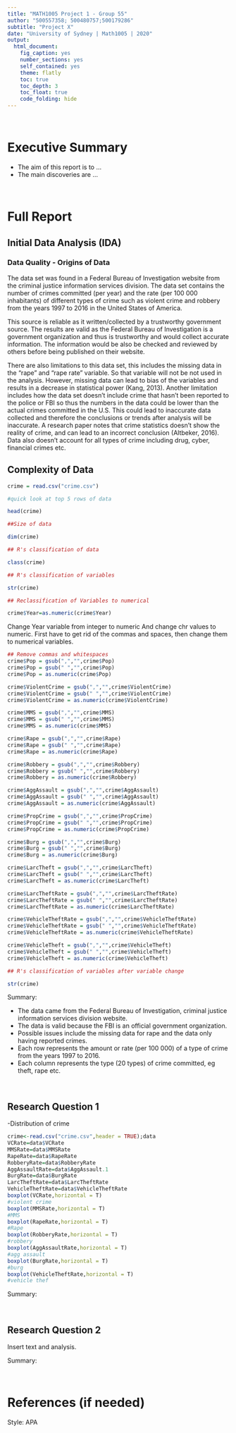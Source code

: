 ```yaml
---
title: "MATH1005 Project 1 - Group 55"
author: "500557358; 500480757;500179286"
subtitle: "Project X"
date: "University of Sydney | Math1005 | 2020"
output:
  html_document:
    fig_caption: yes
    number_sections: yes
    self_contained: yes
    theme: flatly
    toc: true
    toc_depth: 3
    toc_float: true
    code_folding: hide
---
```


<br>

# Executive Summary
- The aim of this report is to ...
- The main discoveries are ...

<br>

# Full Report

## Initial Data Analysis (IDA)
### Data Quality - Origins of Data

The data set was found in a Federal Bureau of Investigation website from the criminal justice information services division. The data set contains the number of crimes committed (per year) and the rate (per 100 000 inhabitants) of different types of crime such as violent crime and robbery from the years 1997 to 2016 in the United States of America. 

This source is reliable as it written/collected by a trustworthy government source. The results are valid as the Federal Bureau of Investigation is a government organization and thus is trustworthy and would collect accurate information. The information would be also be checked and reviewed by others before being published on their website.

There are also limitations to this data set, this includes the missing data in the "rape" and "rape rate" variable. So that variable will not be not used in the analysis. However, missing data can lead to bias of the variables and results in a decrease in statistical power (Kang, 2013). 
Another limitation includes how the data set doesn't include crime that hasn't been reported to the police or FBI so thus the numbers in the data could be lower than the actual crimes committed in the U.S. This could lead to inaccurate data collected and therefore the conclusions or trends after analysis will be inaccurate. A research paper notes that crime statistics doesn't show the reality of crime, and can lead to an incorrect conclusion (Altbeker, 2016). Data also doesn't account for all types of crime including drug, cyber, financial crimes etc. 

## Complexity of Data
```r

crime = read.csv("crime.csv")

```
```r
#quick look at top 5 rows of data

head(crime)

```
```r

##Size of data 

dim(crime)

```
```r

## R's classification of data 

class(crime)

```
```r

## R's classification of variables

str(crime)

```
```r

## Reclassification of Variables to numerical

crime$Year=as.numeric(crime$Year)

```
Change Year variable from integer to numeric And change chr values to numeric. 
First have to get rid of the commas and spaces, then change them to numerical variables.

```r
## Remove commas and whitespaces
crime$Pop = gsub(",","",crime$Pop)
crime$Pop = gsub(" ","",crime$Pop)
crime$Pop = as.numeric(crime$Pop)

crime$ViolentCrime = gsub(",","",crime$ViolentCrime)
crime$ViolentCrime = gsub(" ","",crime$ViolentCrime)
crime$ViolentCrime = as.numeric(crime$ViolentCrime)

crime$MMS = gsub(",","",crime$MMS)
crime$MMS = gsub(" ","",crime$MMS)
crime$MMS = as.numeric(crime$MMS)

crime$Rape = gsub(",","",crime$Rape)
crime$Rape = gsub(" ","",crime$Rape)
crime$Rape = as.numeric(crime$Rape)

crime$Robbery = gsub(",","",crime$Robbery)
crime$Robbery = gsub(" ","",crime$Robbery)
crime$Robbery = as.numeric(crime$Robbery)

crime$AggAssault = gsub(",","",crime$AggAssault)
crime$AggAssault = gsub(" ","",crime$AggAssault)
crime$AggAssault = as.numeric(crime$AggAssault)

crime$PropCrime = gsub(",","",crime$PropCrime)
crime$PropCrime = gsub(" ","",crime$PropCrime)
crime$PropCrime = as.numeric(crime$PropCrime)

crime$Burg = gsub(",","",crime$Burg)
crime$Burg = gsub(" ","",crime$Burg)
crime$Burg = as.numeric(crime$Burg)

crime$LarcTheft = gsub(",","",crime$LarcTheft)
crime$LarcTheft = gsub(" ","",crime$LarcTheft)
crime$LarcTheft = as.numeric(crime$LarcTheft)

crime$LarcTheftRate = gsub(",","",crime$LarcTheftRate)
crime$LarcTheftRate = gsub(" ","",crime$LarcTheftRate)
crime$LarcTheftRate = as.numeric(crime$LarcTheftRate)

crime$VehicleTheftRate = gsub(",","",crime$VehicleTheftRate)
crime$VehicleTheftRate = gsub(" ","",crime$VehicleTheftRate)
crime$VehicleTheftRate = as.numeric(crime$VehicleTheftRate)

crime$VehicleTheft = gsub(",","",crime$VehicleTheft)
crime$VehicleTheft = gsub(" ","",crime$VehicleTheft)
crime$VehicleTheft = as.numeric(crime$VehicleTheft)
```
```r

## R's classification of variables after variable change

str(crime)

```
Summary:

- The data came from the Federal Bureau of Investigation, criminal justice information services division website.
- The data is valid because the FBI is an official government organization. 
- Possible issues include the missing data for rape and the data only having reported crimes.
- Each row represents the amount or rate (per 100 000) of a type of crime from the years 1997 to 2016.
- Each column represents the type (20 types) of crime committed, eg theft, rape etc.

<br>

## Research Question 1
-Distribution of crime
 
```r
crime<-read.csv("crime.csv",header = TRUE);data
VCRate=data$VCRate
MMSRate=data$MMSRate
RapeRate=data$RapeRate
RobberyRate=data$RobberyRate
AggAssaultRate=data$AggAssault.1
BurgRate=data$BurgRate
LarcTheftRate=data$LarcTheftRate
VehicleTheftRate=data$VehicleTheftRate
boxplot(VCRate,horizontal = T)
#violent crime
boxplot(MMSRate,horizontal = T)
#MMS
boxplot(RapeRate,horizontal = T)
#Rape
boxplot(RobberyRate,horizontal = T)
#robbery
boxplot(AggAssaultRate,horizontal = T)
#agg assault
boxplot(BurgRate,horizontal = T)
#burg
boxplot(VehicleTheftRate,horizontal = T)
#vehicle thef
```

Summary: 

<br>

## Research Question 2

Insert text and analysis. 

Summary: 

<br>

# References (if needed)

Style: APA 

<br>
